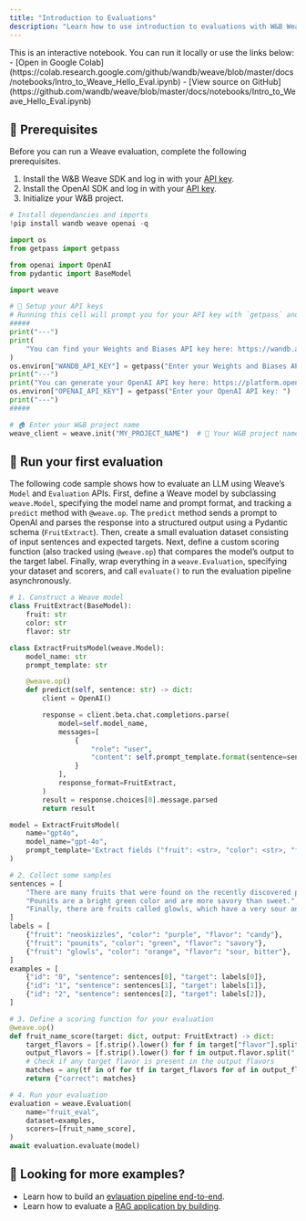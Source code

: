 ```yaml
---
title: "Introduction to Evaluations"
description: "Learn how to use introduction to evaluations with W&B Weave"
---
```


<Note>
This is an interactive notebook. You can run it locally or use the links below:
- [Open in Google Colab](https://colab.research.google.com/github/wandb/weave/blob/master/docs/notebooks/Intro_to_Weave_Hello_Eval.ipynb)
- [View source on GitHub](https://github.com/wandb/weave/blob/master/docs/notebooks/Intro_to_Weave_Hello_Eval.ipynb)
</Note>

## 🔑 Prerequisites

Before you can run a Weave evaluation, complete the following prerequisites.

1. Install the W&B Weave SDK and log in with your [API key](https://wandb.ai/settings#api).
2. Install the OpenAI SDK and log in with your [API key](https://platform.openai.com/api-keys).
3. Initialize your W&B project.

```python lines
# Install dependancies and imports
!pip install wandb weave openai -q

import os
from getpass import getpass

from openai import OpenAI
from pydantic import BaseModel

import weave

# 🔑 Setup your API keys
# Running this cell will prompt you for your API key with `getpass` and will not echo to the terminal.
#####
print("---")
print(
    "You can find your Weights and Biases API key here: https://wandb.ai/settings#api"
)
os.environ["WANDB_API_KEY"] = getpass("Enter your Weights and Biases API key: ")
print("---")
print("You can generate your OpenAI API key here: https://platform.openai.com/api-keys")
os.environ["OPENAI_API_KEY"] = getpass("Enter your OpenAI API key: ")
print("---")
#####

# 🏠 Enter your W&B project name
weave_client = weave.init("MY_PROJECT_NAME")  # 🐝 Your W&B project name
```

## 🐝 Run your first evaluation

The following code sample shows how to evaluate an LLM using Weave’s `Model` and `Evaluation` APIs. First, define a Weave model by subclassing `weave.Model`, specifying the model name and prompt format, and tracking a `predict` method with `@weave.op`. The `predict` method sends a prompt to OpenAI and parses the response into a structured output using a Pydantic schema (`FruitExtract`). Then, create a small evaluation dataset consisting of input sentences and expected targets. Next, define a custom scoring function (also tracked using `@weave.op`) that compares the model’s output to the target label. Finally,  wrap everything in a `weave.Evaluation`, specifying your dataset and scorers, and call `evaluate()` to run the evaluation pipeline asynchronously.

```python lines
# 1. Construct a Weave model
class FruitExtract(BaseModel):
    fruit: str
    color: str
    flavor: str

class ExtractFruitsModel(weave.Model):
    model_name: str
    prompt_template: str

    @weave.op()
    def predict(self, sentence: str) -> dict:
        client = OpenAI()

        response = client.beta.chat.completions.parse(
            model=self.model_name,
            messages=[
                {
                    "role": "user",
                    "content": self.prompt_template.format(sentence=sentence),
                }
            ],
            response_format=FruitExtract,
        )
        result = response.choices[0].message.parsed
        return result

model = ExtractFruitsModel(
    name="gpt4o",
    model_name="gpt-4o",
    prompt_template='Extract fields ("fruit": <str>, "color": <str>, "flavor": <str>) as json, from the following text : {sentence}',
)

# 2. Collect some samples
sentences = [
    "There are many fruits that were found on the recently discovered planet Goocrux. There are neoskizzles that grow there, which are purple and taste like candy.",
    "Pounits are a bright green color and are more savory than sweet.",
    "Finally, there are fruits called glowls, which have a very sour and bitter taste which is acidic and caustic, and a pale orange tinge to them.",
]
labels = [
    {"fruit": "neoskizzles", "color": "purple", "flavor": "candy"},
    {"fruit": "pounits", "color": "green", "flavor": "savory"},
    {"fruit": "glowls", "color": "orange", "flavor": "sour, bitter"},
]
examples = [
    {"id": "0", "sentence": sentences[0], "target": labels[0]},
    {"id": "1", "sentence": sentences[1], "target": labels[1]},
    {"id": "2", "sentence": sentences[2], "target": labels[2]},
]

# 3. Define a scoring function for your evaluation
@weave.op()
def fruit_name_score(target: dict, output: FruitExtract) -> dict:
    target_flavors = [f.strip().lower() for f in target["flavor"].split(",")]
    output_flavors = [f.strip().lower() for f in output.flavor.split(",")]
    # Check if any target flavor is present in the output flavors
    matches = any(tf in of for tf in target_flavors for of in output_flavors)
    return {"correct": matches}

# 4. Run your evaluation
evaluation = weave.Evaluation(
    name="fruit_eval",
    dataset=examples,
    scorers=[fruit_name_score],
)
await evaluation.evaluate(model)
```

## 🚀 Looking for more examples?

- Learn how to build an [evlauation pipeline end-to-end](/weave/tutorial-eval). 
- Learn how to evaluate a [RAG application by building](/weave/tutorial-rag).
